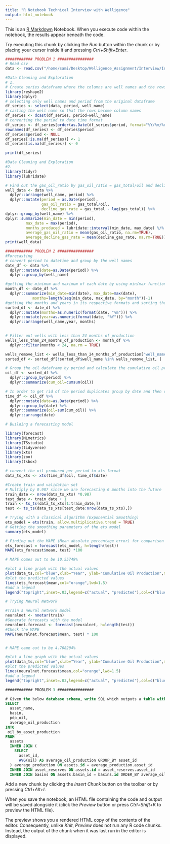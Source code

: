 ```yaml
---
title: "R Notebook Technical Interview with Welligence"
output: html_notebook
---
```


This is an [R Markdown](http://rmarkdown.rstudio.com) Notebook. When you execute code within the notebook, the results appear beneath the code. 

Try executing this chunk by clicking the *Run* button within the chunk or by placing your cursor inside it and pressing *Ctrl+Shift+Enter*. 

```r
############ PROBLEM 1 ################
# Read csv
data <- read.csv("/home/sami/Desktop/Welligence_Assignment/Interview/Interview/test.csv")

```
```r
#Data Cleaning and Exploration
# 1. 
# Create series dataframe where the columns are well names and the rows are the date 
library(reshape2)
library(dplyr)
# selecting only well names and period from the original dataframe
df_series <- select(data, period, well_name)
# casting the well name so that the rows become column names
df_series <- dcast(df_series, period~well_name)
# converting the period to date time format
df_series <- df_series[order(as.Date(df_series$period, format="%Y/%m/%d")),]
rownames(df_series) <- df_series$period
df_series$period <- NULL
df_series[!is.na(df_series)] <- 1
df_series[is.na(df_series)] <- 0

print(df_series)
```

```r
#Data Cleaning and Exploration
#2. 
library(tidyr)
library(lubridate)

# Find out the gas_oil_ratio by gas_oil_ratio = gas_total/oil and decline_gas_rate = gas_total - lag(gas_total)
well_data <- data %>%
  dplyr::arrange(well_name, period) %>%
  dplyr::mutate(period = as.Date(period),
                gas_oil_ratio = gas_total/oil,
                decline_gas_rate = gas_total - lag(gas_total)) %>%
dplyr::group_by(well_name) %>%
dplyr::summarize(min_date = min(period),
         max_date = max(period),
         months_produced = lubridate::interval(min_date, max_date) %/% months(1),
         average_gas_oil_ratio = mean(gas_oil_ratio, na.rm=TRUE),
         average_decline_gas_rate = mean(decline_gas_rate, na.rm=TRUE))
print(well_data)

```



```r
############ PROBLEM 2 ################
#Forecasting
# convert period to datetime and group by the well names
date_df <- data %>%
  dplyr::mutate(date=as.Date(period)) %>%
  dplyr::group_by(well_name)

#getting the minimum and maximum of each date by using min/max functions and calculating the total number of months
month_df <- date_df %>%
  dplyr::summarize(min_date=min(date), max_date=max(date),
            months=length(seq(min_date, max_date, by="month"))-1)
#getting the months and years in its respective formats and sorting the dataframe by well_name, year, and months respectively
sorted_df <- date_df %>%
  dplyr::mutate(months=as.numeric(format(date, "%m"))) %>%
  dplyr::mutate(year=as.numeric(format(date, "%Y"))) %>%
  dplyr::arrange(well_name,year, months)
  
```

```r
# Filter out wells with less than 24 months of production
wells_less_than_24_months_of_production <- month_df %>%
  dplyr::filter(months < 24, na.rm = TRUE)

wells_remove_list <- wells_less_than_24_months_of_production["well_name"]
sorted_df <- sorted_df[!sorted_df$well_name %in% wells_remove_list, ]

# Group the oil dataframe by period and calculate the cumulative oil produced for each well
oil_df <- sorted_df %>%
  dplyr::group_by(period) %>%
  dplyr::summarize(cum_oil=cumsum(oil))

# In order to get rid of the period duplicates group by date and then calculate the sum of oil produced for each period
time_df <- oil_df %>%
  dplyr::mutate(date=as.Date(period)) %>%
  dplyr::group_by(date) %>%
  dplyr::summarize(oil=sum(cum_oil)) %>%
  dplyr::arrange(date)

```
```r
# Building a forecasting model 

library(forecast)
library(MLmetrics)
library(TSstudio)
library(tidyverse)
library(xts)
library(zoo)
library(tsbox)

# convert the oil produced per period to xts format
data_ts_xts <- xts(time_df$oil, time_df$date)

#Create train and validation set
# Multiply by 0.987 since we are forecasting 6 months into the future
train_date <- nrow(data_ts_xts) *0.987 
test_date <- train_date + 1
train <- ts_ts(data_ts_xts[1:train_date,])
test <- ts_ts(data_ts_xts[test_date:nrow(data_ts_xts),])

```

```r

# Trying with a classical algorithm (Exponential Smoothing)
ets_model = ets(train, allow.multiplicative.trend = TRUE)
# Getting the smoothing parameters of the ets model
summary(ets_model)
```
```r
# Finding out the MAPE (Mean absolute percentage error) for comparison with other algorithms
ets_forecast = forecast(ets_model, h=length(test))
MAPE(ets_forecast$mean, test) *100

# MAPE comes out to be 10.55749%
```
```r

#plot a line graph with the actual values 
plot(data_ts,col="blue",xlab="Year", ylab="Cumulative Oil Production",main="ETS Forecast", type='l',lwd=1.5)
#plot the predicted values
lines(ets_forecast$mean,col="orange",lwd=1.5)
#add a legend
legend("topright",inset=.03,legend=c("actual", "predicted"),col=c("blue","orange"),lty=1:1,cex=0.8)


```

```r
# Trying Neural Network

#Train a neural network model
neuralnet <- nnetar(train)
#Generate forecasts with the model
neuralnet.forecast <- forecast(neuralnet, h=length(test))
#Check the MAPE
MAPE(neuralnet.forecast$mean, test) * 100


# MAPE came out to be 4.708204%
```
```r
#plot a line graph with the actual values 
plot(data_ts,col="blue",xlab="Year", ylab="Cumulative Oil Production",main="Neural Network Forecast", type='l',lwd=1.5)
#plot the predicted values
lines(neuralnet.forecast$mean,col="orange",lwd=1.5)
#add a legend
legend("topright",inset=.03,legend=c("actual", "predicted"),col=c("blue","orange"),lty=1:1,cex=0.8)
```


```SQL
############ PROBLEM 3 ################

# Given the below database schema, write SQL which outputs a table with the following columns
SELECT
  asset_name,
  basin,
  pdp_oil,
  average_oil_production
INTO
 oil_by_asset_production
FROM
  assets
  INNER JOIN (
    SELECT
      asset_id,
      AVG(oil) AS average_oil_production GROUP_BY asset_id
  ) average_production ON assets.id = average_production.asset_id
  INNER JOIN asset_reserves ON assets.id = asset_reserves.asset_id
  INNER JOIN basins ON assets.basin_id = basins.id ORDER_BY average_oil_production

```
Add a new chunk by clicking the *Insert Chunk* button on the toolbar or by pressing *Ctrl+Alt+I*.

When you save the notebook, an HTML file containing the code and output will be saved alongside it (click the *Preview* button or press *Ctrl+Shift+K* to preview the HTML file).

The preview shows you a rendered HTML copy of the contents of the editor. Consequently, unlike *Knit*, *Preview* does not run any R code chunks. Instead, the output of the chunk when it was last run in the editor is displayed.
